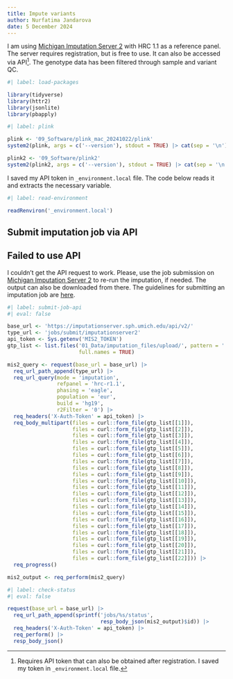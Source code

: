 ```yaml
---
title: Impute variants
author: Nurfatima Jandarova
date: 5 December 2024
---
```


I am using [Michigan Imputation Server 2](https://imputationserver.sph.umich.edu/) with HRC 1.1 as a reference panel. The server requires registration, but is free to use. It can also be accessed via API[^1]. The genotype data has been filtered through sample and variant QC.

[^1]: Requires API token that can also be obtained after registration. I saved my token in `_environment.local` file.

```r
#| label: load-packages

library(tidyverse)
library(httr2)
library(jsonlite)
library(pbapply)
```

```r
#| label: plink

plink <- '09_Software/plink_mac_20241022/plink'
system2(plink, args = c('--version'), stdout = TRUE) |> cat(sep = '\n')

plink2 <- '09_Software/plink2'
system2(plink2, args = c('--version'), stdout = TRUE) |> cat(sep = '\n')
```

I saved my API token in `_environment.local` file. The code below reads it and extracts the necessary variable.

```r
#| label: read-environment

readRenviron('_environment.local')
```

## Submit imputation job via API

::: callout-important
## Failed to use API

I couldn't get the API request to work. Please, use the job submission on [Michigan Imputation Server 2](https://imputationserver.sph.umich.edu/) to re-run the imputation, if needed. The output can also be downloaded from there. The guidelines for submitting an imputation job are [here](https://genepi.github.io/michigan-imputationserver/getting-started/).
:::

```r
#| label: submit-job-api
#| eval: false

base_url <- 'https://imputationserver.sph.umich.edu/api/v2/'
type_url <- 'jobs/submit/imputationserver2'
api_token <- Sys.getenv('MIS2_TOKEN')
gtp_list <- list.files('01_Data/imputation_files/upload/', pattern = '.vcf.gz', 
                       full.names = TRUE)

mis2_query <- request(base_url = base_url) |> 
  req_url_path_append(type_url) |> 
  req_url_query(mode = 'imputation', 
                refpanel = 'hrc-r1.1', 
                phasing = 'eagle', 
                population = 'eur', 
                build = 'hg19', 
                r2Filter = '0') |> 
  req_headers('X-Auth-Token' = api_token) |> 
  req_body_multipart(files = curl::form_file(gtp_list[[1]]), 
                     files = curl::form_file(gtp_list[[2]]), 
                     files = curl::form_file(gtp_list[[3]]), 
                     files = curl::form_file(gtp_list[[4]]), 
                     files = curl::form_file(gtp_list[[5]]), 
                     files = curl::form_file(gtp_list[[6]]), 
                     files = curl::form_file(gtp_list[[7]]), 
                     files = curl::form_file(gtp_list[[8]]), 
                     files = curl::form_file(gtp_list[[9]]), 
                     files = curl::form_file(gtp_list[[10]]), 
                     files = curl::form_file(gtp_list[[11]]), 
                     files = curl::form_file(gtp_list[[12]]), 
                     files = curl::form_file(gtp_list[[13]]), 
                     files = curl::form_file(gtp_list[[14]]), 
                     files = curl::form_file(gtp_list[[15]]), 
                     files = curl::form_file(gtp_list[[16]]), 
                     files = curl::form_file(gtp_list[[17]]), 
                     files = curl::form_file(gtp_list[[18]]), 
                     files = curl::form_file(gtp_list[[19]]), 
                     files = curl::form_file(gtp_list[[20]]), 
                     files = curl::form_file(gtp_list[[21]]), 
                     files = curl::form_file(gtp_list[[22]])) |> 
  req_progress()

mis2_output <- req_perform(mis2_query)
```

```r
#| label: check-status
#| eval: false

request(base_url = base_url) |> 
  req_url_path_append(sprintf('jobs/%s/status', 
                              resp_body_json(mis2_output)$id)) |> 
  req_headers('X-Auth-Token' = api_token) |> 
  req_perform() |> 
  resp_body_json()
```
